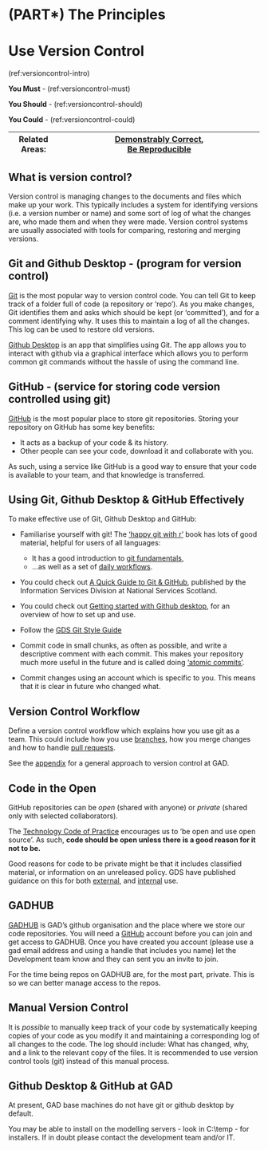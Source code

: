 # (PART\*) The Principles {-}
# Use Version Control {#version_control}

(ref:versioncontrol-intro)

**You Must** - (ref:versioncontrol-must) 

**You Should** - (ref:versioncontrol-should)

**You Could** - (ref:versioncontrol-could)

|Related Areas: 	| [Demonstrably Correct](#demonstrably_correct), <br> [Be Reproducible](#reproducible) |
|---------------	|------------------------------------------------------------|

## What is version control? {#what_is_vc}
Version control is managing changes to the documents and files which make up your work. 
This typically includes a system for identifying versions (i.e. a version number or name) 
and some sort of log of what the changes are, who made them and when they were made.
Version control systems are usually associated with tools for comparing, restoring and merging versions.

## Git and Github Desktop - (program for version control) {#git}
[Git](https://en.wikipedia.org/wiki/Git) is the most popular way to version control code. You can tell Git to keep track of a folder full of code (a repository or 'repo'). As you make changes, Git identifies them and asks which should be kept (or 'committed'), and for a comment identifying why. It uses this to maintain a log of all the changes. This log can be used to restore old versions.

[Github Desktop](https://desktop.github.com/) is an app that simplifies using Git. The app allows you to interact with github via a graphical interface which allows you to perform common git commands without the hassle of using the command line.

## GitHub - (service for storing code version controlled using git) {#github}
[GitHub](https://github.com/) is the most popular place to store git repositories. Storing your repository on GitHub has some key benefits:

* It acts as a backup of your code & its history.
* Other people can see your code, download it and collaborate with you.

As such, using a service like GitHub is a good way to ensure that your code is available to your team, and that knowledge is transferred.

## Using Git, Github Desktop & GitHub Effectively {#effective_vc}
To make effective use of Git, Github Desktop and GitHub:

* Familiarise yourself with git! The ['happy git with r'](https://happygitwithr.com/) book has lots of good material, helpful for users of all languages: 

    * It has a good introduction to [git fundamentals](https://happygitwithr.com/git-intro.html), 
    * ...as well as a set of [daily workflows](https://happygitwithr.com/workflows-intro.html). 
    
* You could check out [A Quick Guide to Git & GitHub](https://nhs-nss-transforming-publications.github.io/git-guide/), published by the  Information Services Division at National Services Scotland.
  
* You could check out [Getting started with Github desktop](https://docs.github.com/en/desktop/installing-and-configuring-github-desktop/overview/getting-started-with-github-desktop), for an overview of how to set up and use.

* Follow the [GDS Git Style Guide](https://gds-way.cloudapps.digital/standards/git.html)

* Commit code in small chunks, as often as possible, and write a descriptive comment with each commit. This makes your repository much more useful in the future and is called doing ['atomic commits'](https://seesparkbox.com/foundry/atomic_commits_with_git).

* Commit changes using an account which is specific to you. This means that it is clear in future who changed what.

## Version Control Workflow {#workflow_vc}
Define a version control workflow which explains how you use git as a team. This could include how you use [branches](https://git-scm.com/book/en/v2/Git-Branching-Branches-in-a-Nutshell), how you merge changes and how to handle [pull requests](https://help.github.com/en/articles/about-pull-requests).

See the [appendix](#workflow) for a general approach to version control at GAD.

## Code in the Open
GitHub repositories can be *open* (shared with anyone) or *private* (shared only with selected collaborators).

The [Technology Code of Practice](https://www.gov.uk/government/publications/technology-code-of-practice/technology-code-of-practice#be-open-and-use-open-source) encourages us to 'be open and use open source'. As such, **code should be open unless there is a good reason for it not to be.**

Good reasons for code to be private might be that it includes classified material, or information on an unreleased policy. GDS have published guidance on this for both [external](https://www.gov.uk/government/publications/open-source-guidance/when-code-should-be-open-or-closed), and [internal](https://gds-way.cloudapps.digital/standards/publish-opensource-code.html) use.

## GADHUB
[GADHUB](https://github.com/GADHUB) is GAD's github organisation and the place where we store our code repositories. You will need a [GitHub](https://github.com/) account before you can join and get access to GADHUB. Once you have created you account (please use a gad email address and using a handle that includes you name) let the Development team know and they can sent you an invite to join.

For the time being repos on GADHUB are, for the most part, private. This is so we can better manage access to the repos.

## Manual Version Control
It is *possible* to manually keep track of your code by systematically keeping copies of your code as you modify it and maintaining a corresponding log of all changes to the code. The log should include: What has changed, why, and a link to the relevant copy of the files. It is recommended to use version control tools (git) instead of this manual process.

## Github Desktop & GitHub at GAD
At present, GAD base machines do not have git or github desktop by default.

You may be able to install on the modelling servers - look in C:\\temp - for installers. If in doubt please contact the development team and/or IT.


